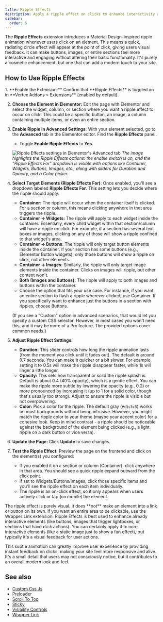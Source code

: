 ```yaml
---
title: Ripple Effects
description: Apply a ripple effect on clicks to enhance interactivity and give a modern, dynamic feel.
sidebar:
  order: 6
---
```



The **Ripple Effects** extension introduces a Material Design-inspired ripple animation whenever users click on an element. This means a quick, radiating circle effect will appear at the point of click, giving users visual feedback. It can make buttons, images, or entire sections feel more interactive and engaging without altering their basic functionality. It's purely a cosmetic enhancement, but one that can add a modern touch to your site.

## How to Use Ripple Effects

<Steps>
1. **Enable the Extension:** Confirm that **Ripple Effects** is toggled on in **Vertex Addons > Extensions** (enabled by default).

2. **Choose the Element in Elementor:** Edit the page with Elementor and select the widget, column, or section where you want a ripple effect to occur on click. This could be a specific button, an image, a column containing multiple items, or even an entire section.

3. **Enable Ripple in Advanced Settings:** With your element selected, go to the **Advanced** tab in the Elementor editor. Find the **Ripple Effects** panel.
   - Toggle **Enable Ripple Effects** to **Yes**.

   ![Ripple Effects settings in Elementor's Advanced tab](https://cdn.webilia.com/u/d/2025/08/vertex-ripple-effects.png)
   *The image highlights the Ripple Effects options: the enable switch is on, and the "Ripple Effects For" dropdown is visible with options like Container, Widgets, Buttons, Images, etc., along with sliders for Duration and Opacity, and a Color picker.* 

4. **Select Target Elements (Ripple Effects For):** Once enabled, you'll see a dropdown labeled **Ripple Effects For**. This setting lets you decide where the ripple should apply:
   - **Container:** The ripple will occur when the container itself is clicked. For a section or column, this means clicking anywhere in that area triggers the ripple.
   - **Container -> Widgets:** The ripple will apply to each widget inside the container. Essentially, every child widget within that section/column will have a ripple on click. For example, if a section has several text boxes or images, clicking on any of those will show a ripple confined to that widget's area.
   - **Container -> Buttons:** The ripple will only target button elements inside the container. If your section has some buttons (e.g., Elementor Button widgets), only those buttons will show a ripple on click, not other elements.
   - **Container -> Images:** Similarly, the ripple will only target image elements inside the container. Clicks on images will ripple, but other content won't.
   - **Both (Images and Buttons):** The ripple will apply to both images and buttons within the container.
   - Choose the option that fits your use case. For instance, if you want an entire section to flash a ripple wherever clicked, use Container. If you specifically want to enhance just the buttons in a section with ripples, choose Buttons.

   (If you see a "Custom" option in advanced scenarios, that would let you specify a custom CSS selector. However, in most cases you won't need this, and it may be more of a Pro feature. The provided options cover common needs.)

5. **Adjust Ripple Effect Settings:**
   - **Duration:** This slider controls how long the ripple animation lasts (from the moment you click until it fades out). The default is around 0.7 seconds. You can make it quicker or a bit slower. For example, setting it to 0.5s will make the ripple disappear faster, while 1s will linger a little longer.
   - **Opacity:** This sets how transparent or solid the ripple splash is. Default is about 0.4 (40% opacity), which is a gentle effect. You can make the ripple more subtle by lowering the opacity (e.g., 0.2) or more pronounced by increasing it (up to 1 for a solid color, though that's usually too strong). Adjust to ensure the ripple is visible but not overpowering.
   - **Color:** Pick a color for the ripple. The default gray (`#c5c5c5`) works on most backgrounds without being intrusive. However, you might match the ripple color to your theme (maybe your accent color) for a cohesive look. Keep in mind contrast - a ripple should be noticeable against the background of the element being clicked (e.g., a light ripple on a dark button or vice versa).

6. **Update the Page:** Click **Update** to save changes.

7. **Test the Ripple Effect:** Preview the page on the frontend and click on the element(s) you configured:
   - If you enabled it on a section or column (Container), click anywhere in that area. You should see a quick ripple expand outward from the click point.
   - If set to Widgets/Buttons/Images, click those specific items and you'll see the ripple effect on each item individually.
   - The ripple is an on-click effect, so it only appears when users actively click or tap (on mobile) the element.
</Steps>

<Aside type="note">
The ripple effect is purely visual. It does **not** make an element into a link or button on its own. If you want an entire area to be clickable, use the Wrapper Link extension. Ripple Effects is best used to enhance already interactive elements (like buttons, images that trigger lightboxes, or sections that have click actions). You can certainly apply it to non-interactive elements (like a static image just to show a fun effect), but typically it's a visual feedback for user actions.
</Aside>

This subtle animation can greatly improve user experience by providing instant feedback on clicks, making your site feel more responsive and alive. It's a small detail that users may not consciously notice, but it contributes to an overall modern look and feel.


## See also

- [Custom Css Js](/vertex/extensions/custom-css-js/)
- [Preloader](/vertex/extensions/preloader/)
- [Scroll To Top](/vertex/extensions/scroll-to-top/)
- [Sticky](/vertex/extensions/sticky/)
- [Visibility Controls](/vertex/extensions/visibility-controls/)
- [Wrapper Link](/vertex/extensions/wrapper-link/)
